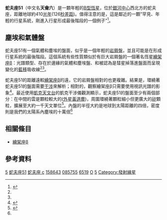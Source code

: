 {{Starbox begin
| name=蛇夫座51
}}
{{Starbox observe
| epoch=J2000
| ra=17<sup>h</sup> 31<sup>m</sup> 24.94<sup>s</sup><ref name="simbad">{{cite web|url=http://simbad.u-strasbg.fr/simbad/sim-id?protocol=html&Ident=bet+pic|title=* 51 oph—Star|work=SIMBAD|accessdate=2009-09-23|archive-date=2014-04-13|archive-url=https://web.archive.org/web/20140413163336/http://simbad.u-strasbg.fr/simbad/sim-id?protocol=html&Ident=bet+pic|dead-url=no}}</ref>
| dec=−23° 57′ 45″<ref name="simbad" />
| appmag_v=4.81<ref name="simbad" />
| constell=[[蛇夫座|蛇夫座]]
| 星官 = [[天龠_(星官)|天龠]]
}}
{{Starbox character
| class=B9
}}
{{Starbox end}}

'''蛇夫座51'''（中文名'''天龠六'''）是一顆年輕的[[恆星分類|B型恆星]]，位於[[銀心|銀河中心]]西北方的蛇夫座，距離地球約410[[光年|光年]](126[[秒差距|秒差距]])。值得注意的是，這是鄰近的一顆"罕見、年輕的行星系統，剛進入行星形成最後階段的一個例子"<ref name="eScience">{{cite web|url=http://esciencenews.com/articles/2009/09/24/twin.keck.telescopes.probe.dual.dust.disks|title=Twin Keck telescopes probe dual dust disks|date=24 September 2009|work=e! Science News|accessdate=1 October 2009|archive-date=2010-01-13|archive-url=https://web.archive.org/web/20100113044355/http://esciencenews.com/articles/2009/09/24/twin.keck.telescopes.probe.dual.dust.disks|dead-url=no}}</ref>。

== 塵埃和氣體盤 ==
蛇夫座51有一個氣體和塵埃的盤面，似乎是一個年輕的[[岩屑盤|岩屑盤]]，並且可能是在形成行星系統的最後階段。這個系統有些性質類似於有巨大岩屑盤的一個著名恆星[[繪架座β|繪架座β]]：光譜類型、存在於邊緣的氣體和塵埃盤、和被認為是彗星掉落進盤面而呈現變化的[[藍移|藍移]]吸收線<ref name="eScience"/><ref name="stark09"/>。

蛇夫座51的距離遠較[[繪架座β|繪架座β]]的遠，它的岩屑盤相對的也更複雜。結果是，環繞著蛇夫座51的盤面需要[[干涉|干涉]]來解析；相對的，觀察繪架座β只需要使用視訊光譜的影象<ref name="smith84">{{cite journal|url=http://adsabs.harvard.edu/abs/1984Sci...226.1421S|title=A circumstellar disk around Beta Pictoris|author=Smith, B. A. and Terrile, R. J.|year=1984|journal=[[Science_(journal)|Science]]|volume=226|pages=1421–1424|doi=10.1126/science.226.4681.1421|access-date=2010-04-14|archive-date=2017-11-03|archive-url=https://web.archive.org/web/20171103145030/http://adsabs.harvard.edu/abs/1984Sci...226.1421S|dead-url=no}}</ref>。最近使用[[凱克天文台|凱克天文台]]的凱克干涉儀觀測顯示，蛇夫座51的盤面至少有兩個部分：在中間的雲是顆粒較大的([[外星黃道塵|外星黃道塵]])，周圍環繞著顆粒細小但更廣大的[[矽|矽]]顆粒，擴展至大約一千天文單位<ref name="stark09">{{Citation |last=Stark |first=Christopher C. |last2=Kuchner |first2=Marc J. |authorlink2=Marc Kuchner |last3=Traub |first3=Wesley A. |last4=Monnier |first4=John D. |last5=Serabyn |first5=Eugene |last6=Colavita |first6=Mark |last7=Koresko |first7=Chris |last8=Mennesson |first8=Bertrand |last9=Keller |first9=Luke D. |lastauthoramp=yes |year=2009 |title=51 Ophiuchus: A Possible Beta Pictoris Analog Measured with the Keck Interferometer Nuller |journal=[[Astrophysical_Journal|Astrophysical Journal]] |volume=703 |issue=2 |pages=1188–1197 |doi=10.1088/0004-637X/703/2/1188 |issn= }}</ref>。內盤的半徑大約是地球到太陽距離的四倍，密度則是我們的太陽系內塵埃的十萬倍<ref name="eScience"/>

== 相關條目 ==
*[[繪架座β|繪架座β]]

== 參考資料 ==
{{reflist}}

{{蛇夫座恒星}}
{{星官|天龠|7|4}}

[[Category:蛇夫座|5]]
[[Category:佛氏天體|蛇夫座51]]
[[Category:拜耳天體|蛇夫座 c]]
[[Category:HD和HDE天體|158643]]
[[Category:HIP天體|085755]]
[[Category:HR天體|6519]]
[[Category:B-型巨星|O]]
[[Category:星周盤|5]]
[[Category:發射線星|Category:發射線星]]